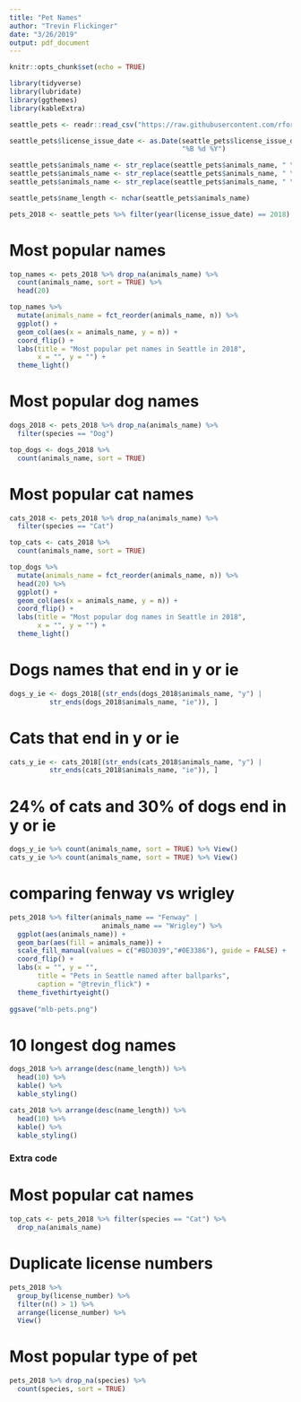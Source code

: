 ```yaml
---
title: "Pet Names"
author: "Trevin Flickinger"
date: "3/26/2019"
output: pdf_document
---
```


```r
knitr::opts_chunk$set(echo = TRUE)
```

```r
library(tidyverse)
library(lubridate)
library(ggthemes)
library(kableExtra)

seattle_pets <- readr::read_csv("https://raw.githubusercontent.com/rfordatascience/tidytuesday/master/data/2019/2019-03-26/seattle_pets.csv")

seattle_pets$license_issue_date <- as.Date(seattle_pets$license_issue_date,
                                           "%B %d %Y")

seattle_pets$animals_name <- str_replace(seattle_pets$animals_name, " \\(.*\\)", "")
seattle_pets$animals_name <- str_replace(seattle_pets$animals_name, " \\\".*\\\"", "")
seattle_pets$animals_name <- str_replace(seattle_pets$animals_name, " \\\'.*\\\'", "")

seattle_pets$name_length <- nchar(seattle_pets$animals_name)

pets_2018 <- seattle_pets %>% filter(year(license_issue_date) == 2018)
```

# Most popular names

```r
top_names <- pets_2018 %>% drop_na(animals_name) %>%
  count(animals_name, sort = TRUE) %>%
  head(20)
```

```r
top_names %>% 
  mutate(animals_name = fct_reorder(animals_name, n)) %>%
  ggplot() +
  geom_col(aes(x = animals_name, y = n)) +
  coord_flip() +
  labs(title = "Most popular pet names in Seattle in 2018",
       x = "", y = "") +
  theme_light()
```

# Most popular dog names

```r
dogs_2018 <- pets_2018 %>% drop_na(animals_name) %>%
  filter(species == "Dog")

top_dogs <- dogs_2018 %>%
  count(animals_name, sort = TRUE)
```

# Most popular cat names

```r
cats_2018 <- pets_2018 %>% drop_na(animals_name) %>%
  filter(species == "Cat")

top_cats <- cats_2018 %>%
  count(animals_name, sort = TRUE)
```


```r
top_dogs %>% 
  mutate(animals_name = fct_reorder(animals_name, n)) %>%
  head(20) %>%
  ggplot() +
  geom_col(aes(x = animals_name, y = n)) +
  coord_flip() +
  labs(title = "Most popular dog names in Seattle in 2018",
       x = "", y = "") +
  theme_light()
```

# Dogs names that end in y or ie

```r
dogs_y_ie <- dogs_2018[(str_ends(dogs_2018$animals_name, "y") |
          str_ends(dogs_2018$animals_name, "ie")), ]
```

# Cats that end in y or ie

```r
cats_y_ie <- cats_2018[(str_ends(cats_2018$animals_name, "y") |
          str_ends(cats_2018$animals_name, "ie")), ]
```

# 24% of cats and 30% of dogs end in y or ie

```r
dogs_y_ie %>% count(animals_name, sort = TRUE) %>% View()
cats_y_ie %>% count(animals_name, sort = TRUE) %>% View()
```

# comparing fenway vs wrigley

```r
pets_2018 %>% filter(animals_name == "Fenway" | 
                       animals_name == "Wrigley") %>%
  ggplot(aes(animals_name)) +
  geom_bar(aes(fill = animals_name)) +
  scale_fill_manual(values = c("#BD3039","#0E3386"), guide = FALSE) +
  coord_flip() +
  labs(x = "", y = "",
       title = "Pets in Seattle named after ballparks",
       caption = "@trevin_flick") +
  theme_fivethirtyeight()
  
ggsave("mlb-pets.png")
```


# 10 longest dog names

```r
dogs_2018 %>% arrange(desc(name_length)) %>%
  head(10) %>%
  kable() %>% 
  kable_styling()
```

```r
cats_2018 %>% arrange(desc(name_length)) %>%
  head(10) %>%
  kable() %>% 
  kable_styling()
```


### Extra code


# Most popular cat names

```r
top_cats <- pets_2018 %>% filter(species == "Cat") %>% 
  drop_na(animals_name)
```

# Duplicate license numbers

```r
pets_2018 %>% 
  group_by(license_number) %>% 
  filter(n() > 1) %>%
  arrange(license_number) %>%
  View()
```

# Most popular type of pet

```r
pets_2018 %>% drop_na(species) %>%
  count(species, sort = TRUE)
```





